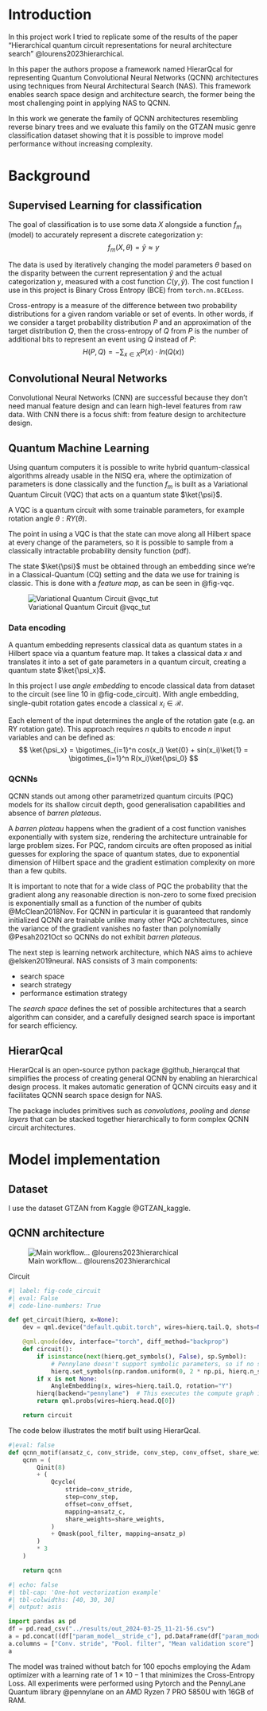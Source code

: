 # Introduction

In this project work I tried to replicate some of the results of the paper "Hierarchical quantum circuit representations for neural architecture search" @lourens2023hierarchical. 

In this paper the authors propose a framework named HierarQcal for representing Quantum Convolutional Neural Networks (QCNN) architectures using techniques from Neural Architectural Search (NAS). This framework enables search space design and architecture search, the former being the most challenging point in applying NAS to QCNN. 

In this work we generate the family of QCNN architectures resembling reverse binary trees and we evaluate this family on the GTZAN music genre classification dataset showing that it is possible to improve model performance without increasing complexity.


# Background

## Supervised Learning for classification
The goal of classification is to use some data $X$ alongside a function $f_m$ (model) to accurately represent a discrete categorization $y$: 
$$
f_m(X, \theta) = \widehat{y} \approx y
$$ 

The data is used by iteratively changing the model parameters $\theta$ based on the disparity between the current representation $\widehat{y}$ and the actual categorization $y$, measured with a cost function $C(y, \widehat{y})$. The cost function I use in this project is Binary Cross Entropy (BCE) from `torch.nn.BCELoss`.

Cross-entropy is a measure of the difference between two probability distributions for a given random variable or set of events. In other words, if we consider a target probability distribution $P$ and an approximation of the target distribution $Q$, then the cross-entropy of $Q$ from $P$ is the number of additional bits to represent an event using $Q$ instead of $P$:
$$
H(P,Q) = - \sum_{x \in X} P(x) \cdot ln(Q(x))
$$

## Convolutional Neural Networks

Convolutional Neural Networks (CNN) are successful because they don't need manual feature design and can learn high-level features from raw data. With CNN there is a focus shift: from feature design to architecture design.

## Quantum Machine Learning
Using quantum computers it is possible to write hybrid quantum-classical algorithms already usable in the NISQ era, where the optimization of parameters is done classically and the function $f_m$ is built as a Variational Quantum Circuit (VQC) that acts on a quantum state $\ket{\psi}$. 

A VQC is a quantum circuit with some trainable parameters, for example rotation angle $\theta: RY(\theta)$.

The point in using a VQC is that the state can move along all Hilbert space at every change of the parameters, so it is possible to sample from a classically intractable probability density function (pdf).

The state $\ket{\psi}$ must be obtained through an embedding since we're in a Classical-Quantum (CQ) setting and the data we use for training is classic. This is done with a _feature map_, as can be seen in @fig-vqc. 

![Variational Quantum Circuit @vqc_tut](./img/vqc.png){#fig-vqc}

### Data encoding
A quantum embedding represents classical data as quantum states in a Hilbert space via a quantum feature map. It takes a classical data $x$ and translates it into a set of gate parameters in a quantum circuit, creating a quantum state $\ket{\psi_x}$.

In this project I use _angle embedding_ to encode classical data from dataset to the circuit (see line 10 in @fig-code_circuit). With angle embedding, single-qubit rotation gates encode a classical $x_i \in \mathcal{R}$. 

Each element of the input determines the angle of the rotation gate (e.g. an RY rotation gate). This approach requires $n$ qubits to encode $n$ input variables and can be defined as:
$$
\ket{\psi_x} = \bigotimes_{i=1}^n cos(x_i) \ket{0} + sin(x_i)\ket{1} = \bigotimes_{i=1}^n R(x_i)\ket{\psi_0}
$$

### QCNNs
QCNN stands out among other parametrized quantum circuits (PQC) models for its shallow circuit depth, good generalisation capabilities and absence of _barren plateaus_.

A _barren plateau_ happens when the gradient of a cost function vanishes exponentially with system size, rendering the architecture untrainable for large problem sizes.
For PQC, random circuits are often proposed as initial guesses for exploring the space of quantum states, due to exponential dimension of Hilbert space and the gradient estimation complexity on more than a few qubits.

It is important to note that for a wide class of PQC the probability that the gradient along any reasonable direction is non-zero to some fixed precision is exponentially small as a function of the number of qubits @McClean2018Nov.
For QCNN in particular it is guaranteed that randomly initialized QCNN are trainable unlike many other PQC architectures, since the variance of the gradient vanishes no faster than polynomially @Pesah2021Oct so QCNNs do not exhibit _barren plateaus_.

The next step is learning network architecture, which NAS aims to achieve @elsken2019neural. NAS consists of 3 main components:

- search space
- search strategy
- performance estimation strategy

The _search space_ defines the set of possible architectures that a search algorithm can consider, and a carefully designed search space is important for search efficiency.

## HierarQcal

HierarQcal is an open-source python package @github_hierarqcal that simplifies the process of creating general QCNN by enabling an hierarchical design process. 
It makes automatic generation of QCNN circuits easy and it facilitates QCNN search space design for NAS.

The package includes primitives such as _convolutions, pooling_ and _dense layers_ that can be stacked together hierarchically to form complex QCNN circuit architectures.

# Model implementation

## Dataset
I use the dataset GTZAN from Kaggle @GTZAN_kaggle.

## QCNN architecture

![Main workflow... @lourens2023hierarchical](./img/workflow.png)

Circuit

```python
#| label: fig-code_circuit
#| eval: False
#| code-line-numbers: True

def get_circuit(hierq, x=None):
    dev = qml.device("default.qubit.torch", wires=hierq.tail.Q, shots=None)

    @qml.qnode(dev, interface="torch", diff_method="backprop")
    def circuit():
        if isinstance(next(hierq.get_symbols(), False), sp.Symbol):
            # Pennylane doesn't support symbolic parameters, so if no symbols were set (i.e. they are still symbolic), we initialize them randomly
            hierq.set_symbols(np.random.uniform(0, 2 * np.pi, hierq.n_symbols))
        if x is not None:
            AngleEmbedding(x, wires=hierq.tail.Q, rotation="Y")
        hierq(backend="pennylane")  # This executes the compute graph in order
        return qml.probs(wires=hierq.head.Q[0])

    return circuit

```

The code below illustrates the motif built using HierarQcal.
```python
#|eval: false
def qcnn_motif(ansatz_c, conv_stride, conv_step, conv_offset, share_weights, ansatz_p, pool_filter):
    qcnn = (
        Qinit(8)
        + (
            Qcycle(
                stride=conv_stride,
                step=conv_step,
                offset=conv_offset,
                mapping=ansatz_c,
                share_weights=share_weights,
            )
            + Qmask(pool_filter, mapping=ansatz_p)
        )
        * 3
    )

    return qcnn
```


```python
#| echo: false
#| tbl-cap: 'One-hot vectorization example'
#| tbl-colwidths: [40, 30, 30]
#| output: asis

import pandas as pd
df = pd.read_csv("../results/out_2024-03-25_11-21-56.csv")
a = pd.concat((df["param_model__stride_c"], pd.DataFrame(df["param_model__filter_p"]), df["mean_test_score"]), axis=1)
a.columns = ["Conv. stride", "Pool. filter", "Mean validation score"]
a
```

The model was trained without batch for 100 epochs employing the Adam optimizer with a learning rate of $1×10−1$ that minimizes the Cross-Entropy Loss. All experiments were performed using Pytorch and the PennyLane Quantum library @pennylane on an AMD Ryzen 7 PRO 5850U with 16GB of RAM.